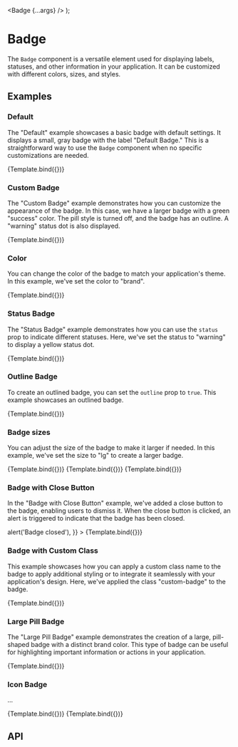 
  <Badge {...args} />
);

<Meta title='Components/Badge' component={Badge} />

# Badge

The `Badge` component is a versatile element used for displaying labels, statuses, and other information in your application. It can be customized with different colors, sizes, and styles.

## Examples

### Default

The "Default" example showcases a basic badge with default settings. It displays a small, gray badge with the label "Default Badge." This is a straightforward way to use the `Badge` component when no specific customizations are needed.

<Canvas>
  <Story
    name="Default"
    args={{
      label: 'Default Badge',
    }}
  >
    {Template.bind({})}
  </Story>
</Canvas>

### Custom Badge

The "Custom Badge" example demonstrates how you can customize the appearance of the badge. In this case, we have a larger badge with a green "success" color. The pill style is turned off, and the badge has an outline. A "warning" status dot is also displayed.

<Canvas>
  <Story
    name="Custom Badge"
    args={{
      label: 'Custom Badge',
      size: 'lg',
      color: 'success',
      pill: false,
      outline: true,
      status: 'warning',
    }}
  >
    {Template.bind({})}
  </Story>
</Canvas>

### Color

You can change the color of the badge to match your application's theme. In this example, we've set the color to "brand".

<Canvas>
  <Story
    name="Custom Color"
    args={{
      label: 'Brand Badge',
      color: 'brand',
    }}
  >
    {Template.bind({})}
  </Story>
</Canvas>

### Status Badge

The "Status Badge" example demonstrates how you can use the `status` prop to indicate different statuses. Here, we've set the status to "warning" to display a yellow status dot.

<Canvas>
  <Story
    name="Status Badge"
    args={{
      label: 'Status Badge',
      status: 'warning',
    }}
  >
    {Template.bind({})}
  </Story>
</Canvas>

### Outline Badge

To create an outlined badge, you can set the `outline` prop to `true`. This example showcases an outlined badge.

<Canvas>
  <Story
    name="Outline Badge"
    args={{
      label: 'Outline Badge',
      outline: true,
    }}
  >
    {Template.bind({})}
  </Story>
</Canvas>

### Badge sizes

You can adjust the size of the badge to make it larger if needed. In this example, we've set the size to "lg" to create a larger badge.

<Canvas>
  <Story
    name="Small Badge"
    args={{
      label: 'Small Badge',
      size: 'sm',
    }}
  >
    {Template.bind({})}
  </Story>
  <Story
    name="Medium Badge"
    args={{
      label: 'Medium Badge',
      size: 'md',
    }}
  >
    {Template.bind({})}
  </Story>
  <Story
    name="Large Badge"
    args={{
      label: 'Large Badge',
      size: 'lg',
    }}
  >
    {Template.bind({})}
  </Story>
</Canvas>

### Badge with Close Button

In the "Badge with Close Button" example, we've added a close button to the badge, enabling users to dismiss it. When the close button is clicked, an alert is triggered to indicate that the badge has been closed.

<Canvas>
  <Story
    name="Badge with Close Button"
    args={{
      label: 'Badge with Close',
	  closable: true,
      onClose: () => alert('Badge closed'),
    }}
  >
    {Template.bind({})}
  </Story>
</Canvas>

### Badge with Custom Class

This example showcases how you can apply a custom class name to the badge to apply additional styling or to integrate it seamlessly with your application's design. Here, we've applied the class "custom-badge" to the badge.

<Canvas>
  <Story
    name="Badge with Custom Class"
    args={{
      label: 'Custom Class Badge',
      className: 'custom-badge',
    }}
  >
    {Template.bind({})}
  </Story>
</Canvas>

### Large Pill Badge

The "Large Pill Badge" example demonstrates the creation of a large, pill-shaped badge with a distinct brand color. This type of badge can be useful for highlighting important information or actions in your application.

<Canvas>
  <Story
    name="Large Pill Badge"
    args={{
      label: 'Large Pill Badge',
      size: 'lg',
      pill: true,
      color: 'brand',
    }}
  >
    {Template.bind({})}
  </Story>
</Canvas>

### Icon Badge

...

<Canvas>
  <Story
    name="Customn Icon Left"
    args={{
      icon: faHouse,
      iconPosition: 'left'
    }}
  >
    {Template.bind({})}
  </Story>
  <Story
    name="Customn Icon Right"
    args={{
      icon: faHouse,
      iconPosition: 'right'
    }}
  >
    {Template.bind({})}
  </Story>
</Canvas>

## API

<ArgsTable of={Badge} />
